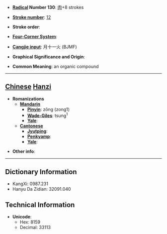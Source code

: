 * '''[[Wiktionary:Chinese radical index| Radical]] Number 130''': [[Wiktionary:Chinese radical index 肉|肉]]+8 strokes

* '''[[Wiktionary:Chinese total strokes index|Stroke number]]''': [[Wiktionary:Chinese total strokes index 12|12]]

* '''Stroke order''': 

* '''[[Wiktionary:Chinese four corner index|Four-Corner System]]''': 

* '''[[Wiktionary:Chinese Cangjie index|Cangjie input]]''': 月十一火 (BJMF)

* '''Graphical Significance and Origin''': 

* '''Common Meaning''': an organic compound

----

== [[Chinese]] [[Hanzi]] ==

* '''Romanizations'''
** '''[[Mandarin]]'''
*** '''[[Pinyin]]''': zōng (zong1)
*** '''[[Wade-Giles]]''': tsung<sup>1</sup>
*** '''[[Yale]]''': 
** '''[[Cantonese]]'''
*** '''[[Jyutping]]''':
*** '''[[Penkyamp]]''': 
*** '''[[Yale]]''': 

* '''Other info''': 

----

== Dictionary Information ==

* KangXi: 0987.231
* Hanyu Da Zidian: 32091.040

== Technical Information ==

* '''Unicode''':
** Hex: 8159
** Decimal: 33113